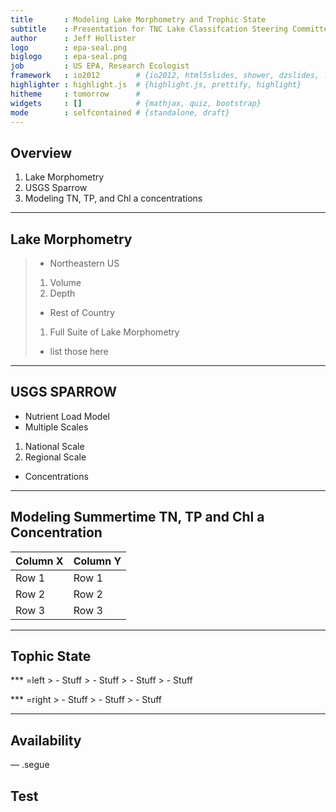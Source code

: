 ```yaml
---
title       : Modeling Lake Morphometry and Trophic State
subtitle    : Presentation for TNC Lake Classifcation Steering Committee
author      : Jeff Hollister
logo        : epa-seal.png
biglogo     : epa-seal.png
job         : US EPA, Research Ecologist
framework   : io2012        # {io2012, html5slides, shower, dzslides, ...}
highlighter : highlight.js  # {highlight.js, prettify, highlight}
hitheme     : tomorrow      # 
widgets     : []            # {mathjax, quiz, bootstrap}
mode        : selfcontained # {standalone, draft}
---
```


## Overview

1. Lake Morphometry
2. USGS Sparrow
3. Modeling TN, TP, and Chl a concentrations

--- 

## Lake Morphometry

> - Northeastern US
 > 1. Volume
 > 2. Depth
> - Rest of Country
 > 1. Full Suite of Lake Morphometry
 > - list those here

---

## USGS SPARROW

- Nutrient Load Model
- Multiple Scales
 1. National Scale
 2. Regional Scale
- Concentrations

---

## Modeling Summertime TN, TP and Chl a Concentration

Column X | Column Y
---------|----------
Row 1    | Row 1
Row 2    | Row 2
Row 3    | Row 3

--- 

## Tophic State

*** =left
> - Stuff
> - Stuff
> - Stuff
> - Stuff

*** =right
> - Stuff
> - Stuff
> - Stuff

---

## Availability

--- .segue

## Test






